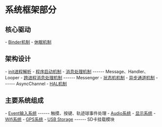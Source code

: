= 系统框架部分 =

== 核心驱动 ==
- [[Binder机制]]
- [[休眠机制]]

== 架构设计 ==
- [[init进程解析]]
- [[程序启动机制]]
- [[消息处理机制]] ------ Message、Handler、Looper
- [[跨进程消息处理机制]] ------ Messenger
- [[状态机机制]]
- [[异步通道机制]] ------ AsyncChannel
- [[HAL机制]]

== 主要系统组成 ==
- [[Event输入系统]]     ------ 触摸、按键、轨迹球事件处理
- [[Audio系统]]
- [[显示系统]]
- [[Wifi系统]]
- [[GPS系统]]
- [[USB Storage]]       ------ SD卡挂载模块
